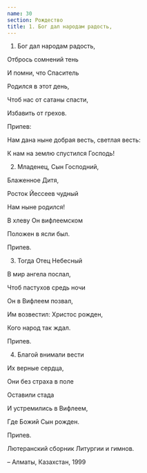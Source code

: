 ```yaml
---
name: 30
section: Рождество
title: 1. Бог дал народам радость,
---
```

1. Бог дал народам радость,

Отбрось сомнений тень

И помни, что Спаситель

Родился в этот день,

Чтоб нас от сатаны спасти,

Избавить от грехов.


Припев:

Нам дана ныне добрая весть, светлая весть:

К нам на землю спустился Господь!


2. Младенец, Сын Господний,

Блаженное Дитя,

Росток Йессеев чудный

Нам ныне родился!

В хлеву Он вифлеемском

Положен в ясли был.


Припев.


3. Тогда Отец Небесный

В мир ангела послал,

Чтоб пастухов средь ночи

Он в Вифлеем позвал,

Им возвестил: Христос рожден,

Кого народ так ждал.


Припев.


4. Благой внимали вести

Их верные сердца,

Они без страха в поле

Оставили стада

И устремились в Вифлеем,

Где Божий Сын рожден.


Припев.


Лютеранский сборник Литургии и гимнов.

– Алматы, Казахстан, 1999